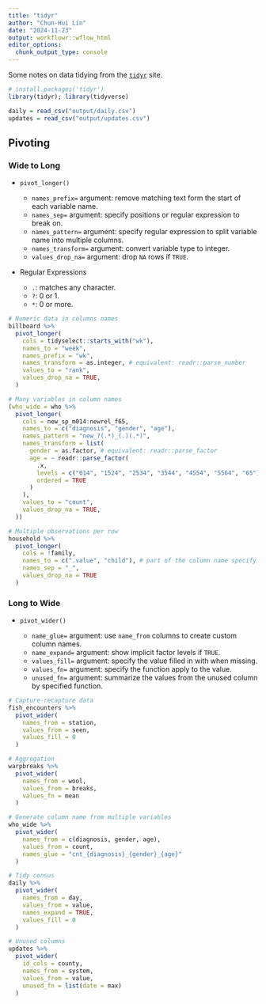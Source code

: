 ```yaml
---
title: "tidyr"
author: "Chun-Hui Lin"
date: "2024-11-23"
output: workflowr::wflow_html
editor_options:
  chunk_output_type: console
---
```


Some notes on data tidying from the [`tidyr`](https://tidyr.tidyverse.org/) site.

```r
# install.packages('tidyr')
library(tidyr); library(tidyverse)
```

```r
daily = read_csv("output/daily.csv")
updates = read_csv("output/updates.csv")
```

## Pivoting

### Wide to Long

* `pivot_longer()`

  * `names_prefix=` argument: remove matching text form the start of each variable name.
  * `names_sep=` argument: specify positions or regular expression to break on.
  * `names_pattern=` argument: specify regular expression to split variable name into multiple columns.
  * `names_transform=` argument: convert variable type to integer. 
  * `values_drop_na=` argument: drop `NA` rows if `TRUE`.

* Regular Expressions

  * `.`: matches any character. 
  * `?`: 0 or 1.
  * `*`: 0 or more.

```r
# Numeric data in columns names
billboard %>% 
  pivot_longer(
    cols = tidyselect::starts_with("wk"), 
    names_to = "week", 
    names_prefix = "wk",
    names_transform = as.integer, # equivalent: readr::parse_number
    values_to = "rank",
    values_drop_na = TRUE,
  )
```

```r
# Many variables in column names
(who_wide = who %>% 
  pivot_longer(
    cols = new_sp_m014:newrel_f65,
    names_to = c("diagnosis", "gender", "age"), 
    names_pattern = "new_?(.*)_(.)(.*)",
    names_transform = list(
      gender = as.factor, # equivalent: readr::parse_factor
      age = ~ readr::parse_factor(
        .x,
        levels = c("014", "1524", "2534", "3544", "4554", "5564", "65"), 
        ordered = TRUE
      )
    ),
    values_to = "count",
    values_drop_na = TRUE,
  ))
```

```r
# Multiple observations per row
household %>% 
  pivot_longer(
    cols = !family, 
    names_to = c(".value", "child"), # part of the column name specify the value being measured
    names_sep = "_", 
    values_drop_na = TRUE
  )
```

### Long to Wide

* `pivot_wider()`

  * `name_glue=` argument: use `name_from` columns to create custom column names.
  * `name_expand=` argument: show implicit factor levels if `TRUE`.
  * `values_fill=` argument: specify the value filled in with when missing.
  * `values_fn=` argument: specify the function apply to the value.
  * `unused_fn=` argument: summarize the values from the unused column by specified function.

```r
# Capture-recapture data
fish_encounters %>% 
  pivot_wider(
    names_from = station, 
    values_from = seen,
    values_fill = 0
  )
```

```r
# Aggregation
warpbreaks %>% 
  pivot_wider(
    names_from = wool, 
    values_from = breaks,
    values_fn = mean
  )
```

```r
# Generate column name from multiple variables
who_wide %>%
  pivot_wider(
    names_from = c(diagnosis, gender, age),
    values_from = count,
    names_glue = "cnt_{diagnosis}_{gender}_{age}"
  )
```

```r
# Tidy census
daily %>% 
  pivot_wider(
    names_from = day, 
    values_from = value, 
    names_expand = TRUE,
    values_fill = 0
  )
```

```r
# Unused columns
updates %>% 
  pivot_wider(
    id_cols = county, 
    names_from = system, 
    values_from = value,
    unused_fn = list(date = max)
  )
```
